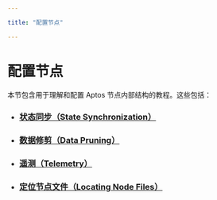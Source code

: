 ```yaml
---

title: "配置节点"

---
```


# 配置节点

本节包含用于理解和配置 Aptos 节点内部结构的教程。这些包括：

- ### [状态同步（State Synchronization）](configure/state-sync.mdx)
- ### [数据修剪（Data Pruning）](configure/data-pruning.mdx)
- ### [遥测（Telemetry）](configure/telemetry.mdx)
- ### [定位节点文件（Locating Node Files）](configure/node-files-all-networks.mdx)
